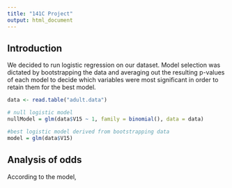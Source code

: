 ```yaml
---
title: "141C Project"
output: html_document
---
```

## Introduction
We decided to run logistic regression on our dataset. Model selection was dictated by bootstrapping the data and averaging out the resulting p-values of each model to decide which variables were most significant in order to retain them for the best model. 


```r
data <- read.table("adult.data")

# null logistic model
nullModel = glm(data$V15 ~ 1, family = binomial(), data = data)

#best logistic model derived from bootstrapping data
model = glm(data$V15)

```

## Analysis of odds
According to the model, 
```r

```

